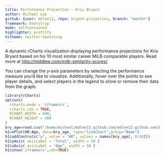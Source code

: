 ```yaml
---
title: Performance Projection - Kris Bryant
author: Michael Lee
github: {user: mdlee12, repo: bryant-projection, branch: "master"}
framework: bootstrap
mode: selfcontained
highlighter: prettify
hitheme: twitter-bootstrap
---
```


A dynamic rCharts visualization displaying performance projections for Kris Bryant based on his 10 most similar career MiLB comparable players. Read more at <http://middlee.com/milb-similarity-scores/>.

You can change the y-axis parameters by selecting the performance measure you'd like to visualize. Additionally, hover over the points to see player details, and select players in the legend to show or remove their data from the graph.

```r
library(rCharts)
options(
  rcharts.mode = 'iframesrc', 
  rcharts.cdn = TRUE,
  RCHART_WIDTH = 600,
  RCHART_HEIGHT = 400
)
bry_age=read.csv("/home/michael/mdlee12.github.com/mdlee12.github.com/bry_age.csv")
h1=nPlot(HR~Age, data=bry_age, type="lineChart",group="Name")
h1$addControls("y", value = "HR", values = names(bry_age[, 8:24]))
h1$yAxis( axisLabel = "Total", width = 50 )
h1$xAxis( axisLabel = "Age", width = 50 )
h1$show('iframesrc',cdn=TRUE)

```

